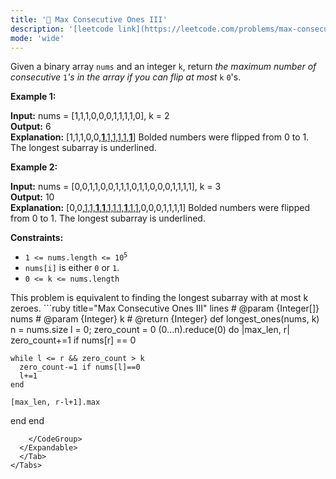 ```yaml
---
title: '🧀 Max Consecutive Ones III'
description: '[leetcode link](https://leetcode.com/problems/max-consecutive-ones-iii/description/)'
mode: 'wide'
---
```

<Tabs>
  <Tab title="Question" icon="circle-question" iconType="regular">
    <Card>
      <p>Given a binary array <code>nums</code> and an integer <code>k</code>, return <em>the maximum number of consecutive </em><code>1</code><em>&#39;s in the array if you can flip at most</em> <code>k</code> <code>0</code>&#39;s.</p>   <p><strong class="example">Example 1:</strong></p>   <strong>Input:</strong> nums = [1,1,1,0,0,0,1,1,1,1,0], k = 2 <br/> <strong>Output:</strong> 6 <br/> <strong>Explanation:</strong> [1,1,1,0,0,<u><strong>1</strong>,1,1,1,1,<strong>1</strong></u>] Bolded numbers were flipped from 0 to 1. The longest subarray is underlined.  <p><strong class="example">Example 2:</strong></p>   <strong>Input:</strong> nums = [0,0,1,1,0,0,1,1,1,0,1,1,0,0,0,1,1,1,1], k = 3 <br/> <strong>Output:</strong> 10 <br/> <strong>Explanation:</strong> [0,0,<u>1,1,<strong>1</strong>,<strong>1</strong>,1,1,1,<strong>1</strong>,1,1</u>,0,0,0,1,1,1,1] Bolded numbers were flipped from 0 to 1. The longest subarray is underlined.    <p><strong>Constraints:</strong></p>  <ul>  <li><code>1 &lt;= nums.length &lt;= 10<sup>5</sup></code></li>  <li><code>nums[i]</code> is either <code>0</code> or <code>1</code>.</li>  <li><code>0 &lt;= k &lt;= nums.length</code></li> </ul> 
    </Card>
  </Tab>
  <Tab title="Solution" icon="lightbulb" iconType="regular" >
    <Card>
      This problem is equivalent to finding the longest subarray with at most k zeroes.
    </Card>
  <Expandable title="code">
    <CodeGroup dropdown>
```ruby title="Max Consecutive Ones III" lines
# @param {Integer[]} nums
# @param {Integer} k
# @return {Integer}
def longest_ones(nums, k)
  n = nums.size
  l = 0; zero_count = 0
  (0...n).reduce(0) do |max_len, r|
    zero_count+=1 if nums[r] == 0

    while l <= r && zero_count > k
      zero_count-=1 if nums[l]==0
      l+=1
    end

    [max_len, r-l+1].max 
  end
end
```
    </CodeGroup>
  </Expandable>
  </Tab>
</Tabs>